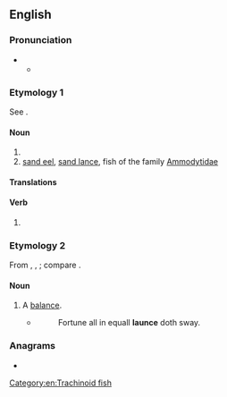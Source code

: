 ==English==

===Pronunciation===
{{IPA|en|/lɑːns/|/lɔːns/}}
** {{audio|en|LL-Q1860 (eng)-Vealhurl-launce.wav|Audio (UK)}}

===Etymology 1===
See {{m|en|lance}}.

====Noun====
{{en-noun}}

# {{obsolete form of|en|lance}}
# [[sand eel]], [[sand lance]], fish of the family [[Ammodytidae]]

====Translations====
{{trans-see|sand lance}}

====Verb====
{{en-verb}}

# {{obsolete form of|en|lance}}

===Etymology 2===
From {{etyl|it|en}} {{m|it|lance}}, {{etyl|la|en}} {{m|la|lanx}}, {{m|la|lancis||[[plate]], scale of a [[balance]]}}; compare {{m|en|balance}}.

====Noun====
{{en-noun}}

# {{lb|en|obsolete}} A [[balance]].
#* {{RQ:Spenser FQ|3|7|stanza=4}}
#*: Fortune all in equall '''launce''' doth sway.

===Anagrams===
* {{anagrams|en|a=acelnu|Lucena|auncel|cuneal|lacune|unlace}}

[[Category:en:Trachinoid fish]]